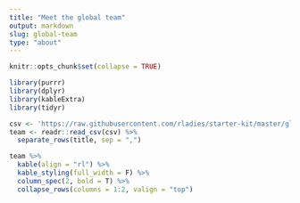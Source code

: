 ```yaml
---
title: "Meet the global team"
output: markdown
slug: global-team
type: "about"
---
```



```r
knitr::opts_chunk$set(collapse = TRUE)

library(purrr)
library(dplyr)
library(kableExtra)
library(tidyr)
```


```r
csv <- 'https://raw.githubusercontent.com/rladies/starter-kit/master/global-team.csv'
team <- readr::read_csv(csv) %>%
  separate_rows(title, sep = ",")

```

```r
team %>% 
  kable(align = "rl") %>%
  kable_styling(full_width = F) %>%
  column_spec(2, bold = T) %>%
  collapse_rows(columns = 1:2, valign = "top")
```

